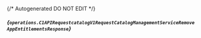 {/* Autogenerated DO NOT EDIT  */}

##### *{`operations.C1APIRequestcatalogV1RequestCatalogManagementServiceRemoveAppEntitlementsResponse`}*

<Collapsible defaultOpen openLabel={Labels.showProperties} closeLabel={Labels.hideProperties}>
  <C1APIRequestcatalogV1RequestCatalogManagementServiceRemoveAppEntitlementsResponse />
</Collapsible>



